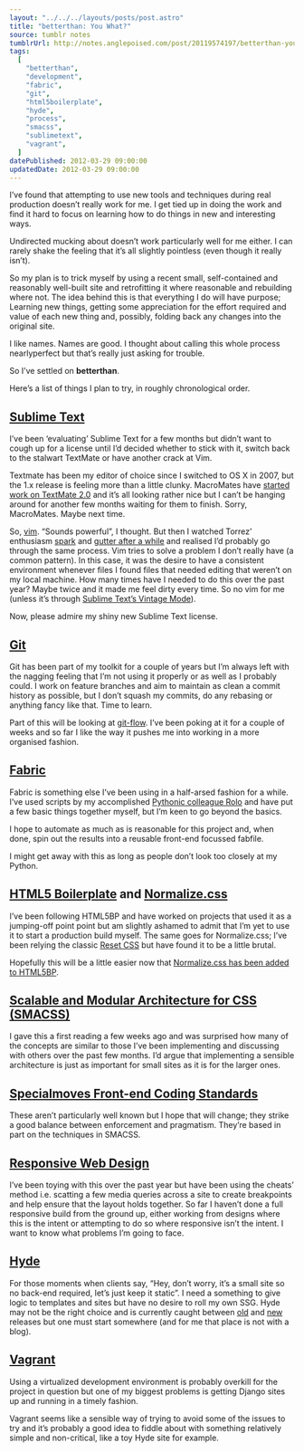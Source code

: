 ```yaml
---
layout: "../../../layouts/posts/post.astro"
title: "betterthan: You What?"
source: tumblr notes
tumblrUrl: http://notes.anglepoised.com/post/20119574197/betterthan-you-what
tags:
  [
    "betterthan",
    "development",
    "fabric",
    "git",
    "html5boilerplate",
    "hyde",
    "process",
    "smacss",
    "sublimetext",
    "vagrant",
  ]
datePublished: 2012-03-29 09:00:00
updatedDate: 2012-03-29 09:00:00
---
```


I’ve found that attempting to use new tools and techniques during real production doesn’t really work for me. I get tied up in doing the work and find it hard to focus on learning how to do things in new and interesting ways.

Undirected mucking about doesn’t work particularly well for me either. I can rarely shake the feeling that it’s all slightly pointless (even though it really isn’t).

So my plan is to trick myself by using a recent small, self-contained and reasonably well-built site and retrofitting it where reasonable and rebuilding where not. The idea behind this is that everything I do will have purpose; Learning new things, getting some appreciation for the effort required and value of each new thing and, possibly, folding back any changes into the original site.

I like names. Names are good. I thought about calling this whole process nearlyperfect but that’s really just asking for trouble.

So I’ve settled on **betterthan**.

Here’s a list of things I plan to try, in roughly chronological order.

## [Sublime Text](http://www.sublimetext.com/)

I’ve been ‘evaluating’ Sublime Text for a few months but didn’t want to cough up for a license until I’d decided whether to stick with it, switch back to the stalwart TextMate or have another crack at Vim.

Textmate has been my editor of choice since I switched to OS X in 2007, but the 1.x release is feeling more than a little clunky. MacroMates have [started work on TextMate 2.0](http://blog.macromates.com/2011/textmate-2-0-alpha/) and it’s all looking rather nice but I can’t be hanging around for another few months waiting for them to finish. Sorry, MacroMates. Maybe next time.

So, [vim](http://www.vim.org/). “Sounds powerful”, I thought. But then I watched Torrez’ enthusiasm [spark](http://notes.torrez.org/2012/03/q.html) and [gutter after a while](http://notes.torrez.org/2011/11/novimber-wrap-up.html) and realised I’d probably go through the same process. Vim tries to solve a problem I don’t really have (a common pattern). In this case, it was the desire to have a consistent environment whenever files I found files that needed editing that weren’t on my local machine. How many times have I needed to do this over the past year? Maybe twice and it made me feel dirty every time. So no vim for me (unless it’s through [Sublime Text’s Vintage Mode](http://www.sublimetext.com/docs/2/vintage.html)).

Now, please admire my shiny new Sublime Text license.

## [Git](http://git-scm.com/)

Git has been part of my toolkit for a couple of years but I’m always left with the nagging feeling that I’m not using it properly or as well as I probably could. I work on feature branches and aim to maintain as clean a commit history as possible, but I don’t squash my commits, do any rebasing or anything fancy like that. Time to learn.

Part of this will be looking at [git-flow](https://github.com/nvie/gitflow). I’ve been poking at it for a couple of weeks and so far I like the way it pushes me into working in a more organised fashion.

## [Fabric](http://fabric.readthedocs.org/)

Fabric is something else I’ve been using in a half-arsed fashion for a while. I’ve used scripts by my accomplished [Pythonic colleague Rolo](http://wildfish.com/) and have put a few basic things together myself, but I’m keen to go beyond the basics.

I hope to automate as much as is reasonable for this project and, when done, spin out the results into a reusable front-end focussed fabfile.

I might get away with this as long as people don’t look too closely at my Python.

## [HTML5 Boilerplate](http://html5boilerplate.com/) and [Normalize.css](http://necolas.github.com/normalize.css/)

I’ve been following HTML5BP and have worked on projects that used it as a jumping-off point point but am slightly ashamed to admit that I’m yet to use it to start a production build myself. The same goes for Normalize.css; I’ve been relying the classic [Reset CSS](http://meyerweb.com/eric/tools/css/reset/) but have found it to be a little brutal.

Hopefully this will be a little easier now that [Normalize.css has been added to HTML5BP](http://heybigname.com/2011/06/23/html5-boilerplate-adds-normalize-css/).

## [Scalable and Modular Architecture for CSS (SMACSS)](http://smacss.com/)

I gave this a first reading a few weeks ago and was surprised how many of the concepts are similar to those I’ve been implementing and discussing with others over the past few months. I’d argue that implementing a sensible architecture is just as important for small sites as it is for the larger ones.

## [Specialmoves Front-end Coding Standards](https://github.com/specialmoves/coding-standards-front-end)

These aren’t particularly well known but I hope that will change; they strike a good balance between enforcement and pragmatism. They’re based in part on the techniques in SMACSS.

## [Responsive Web Design](http://www.alistapart.com/articles/responsive-web-design/)

I’ve been toying with this over the past year but have been using the cheats’ method i.e. scatting a few media queries across a site to create breakpoints and help ensure that the layout holds together. So far I haven’t done a full responsive build from the ground up, either working from designs where this is the intent or attempting to do so where responsive isn’t the intent. I want to know what problems I’m going to face.

## [Hyde](http://ringce.com/hyde)

For those moments when clients say, “Hey, don’t worry, it’s a small site so no back-end required, let’s just keep it static”. I need a something to give logic to templates and sites but have no desire to roll my own SSG. Hyde may not be the right choice and is currently caught between [old](https://github.com/lakshmivyas/hyde) and [new](https://github.com/hyde/hyde) releases but one must start somewhere (and for me that place is not with a blog).

## [Vagrant](http://vagrantup.com/)

Using a virtualized development environment is probably overkill for the project in question but one of my biggest problems is getting Django sites up and running in a timely fashion.

Vagrant seems like a sensible way of trying to avoid some of the issues to try and it’s probably a good idea to fiddle about with something relatively simple and non-critical, like a toy Hyde site for example.
